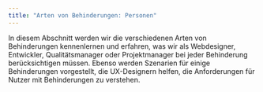 ```yaml
---
title: "Arten von Behinderungen: Personen"
---
```


In diesem Abschnitt werden wir die verschiedenen Arten von Behinderungen kennenlernen und erfahren,
was wir als Webdesigner, Entwickler, Qualitätsmanager oder Projektmanager bei jeder Behinderung
berücksichtigen müssen. Ebenso werden Szenarien für einige Behinderungen vorgestellt, die UX-Designern
helfen, die Anforderungen für Nutzer mit Behinderungen zu verstehen.
